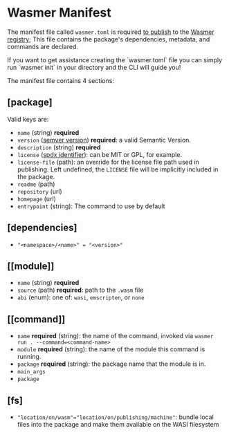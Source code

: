 
# Wasmer Manifest

The manifest file called `wasmer.toml` is required [to publish](./get-started.mdx) to the [Wasmer registry](https://wasmer.io/products/registry); This file contains the package's dependencies, metadata, and commands are declared.

<Callout type="default" emoji="💡">
  If you want to get assistance creating the `wasmer.toml` file you can simply
  run `wasmer init` in your directory and the CLI will guide you!
</Callout>

The manifest file contains 4 sections:

## \[package\]

Valid keys are:

- `name` \(string\) **required**
- `version` \([semver version](https://semver.org/)\) **required**: a valid Semantic Version.
- `description` \(string\) **required**
- `license` \([spdx identifier](https://spdx.org/licenses/)\): can be MIT or GPL, for example.
- `license-file` \(path\): an override for the license file path used in publishing. Left undefined, the `LICENSE` file will be implicitly included in the package.
- `readme` \(path\)
- `repository` \(url\)
- `homepage` \(url\)
- `entrypoint` \(string\): The command to use by default

## \[dependencies\]

- `"<namespace>/<name>" = "<version>"`

## \[\[module\]\]

- `name` \(string\) **required**
- `source` \(path\) **required**: path to the `.wasm` file
- `abi` \(enum\): one of: `wasi`, `emscripten`, or `none`

## \[\[command\]\]

- `name` **required** \(string\): the name of the command, invoked via `wasmer run . --command=<command-name>`
- `module` **required** \(string\): the name of the module this command is running.
- `package` **required** \(string\): the package name that the module is in.
- `main_args`
- `package`

## \[fs\]

- `"location/on/wasm"="location/on/publishing/machine"`: bundle local files into the package and make them available on the WASI filesystem
